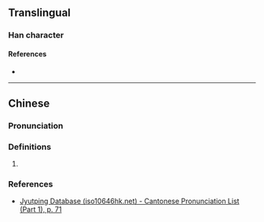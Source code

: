 {{character info}}
==Translingual==

===Han character===
{{Han char|rn=18|rad=刀|as=06|sn=8|four=|canj=MMLN,XMMLN|ids=⿰亘刂}}

====References====
* {{Han ref|kx=0138.350|dkj=01949|dj=0314.120|hdz=10333.010|uh=522F|ud=21039}}

----

==Chinese==
{{zh-forms}}

===Pronunciation===
{{zh-pron
|m=gēn
|c=gang1
|mc=y
|oc=y
|cat=
}}

===Definitions===
{{zh-hanzi}}

# {{rfdef|zh|sort=刀06}}

===References===
* [http://www.iso10646hk.net/jp/document/download.jsp Jyutping Database (iso10646hk.net) - Cantonese Pronunciation List (Part 1), p. 71]